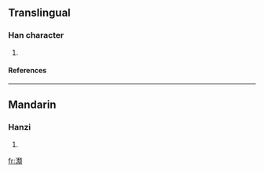 ==Translingual==
===Han character===
{{Han char|rn=85|rad=水|as=16|sn=19|four=3118<sub>6</sub>|canj=水竹山金 (EHUC), X水竹山金 (XEHUC)}}
# {{defn|Han|sort=水16}}
====References====
{{Han ref|kx=0660.210|dkj=18673|dj=1070.150|hdz=31784.050|uh=7029|ud=28713|bh=F264|bd=62052}}

----
==Mandarin==
===Hanzi===
{{cmn-hanzi|pin=[[duì]] (dui4)|wg=tui<sup>4</sup>}}
# {{defn|Mandarin}}

[[fr:瀩]]